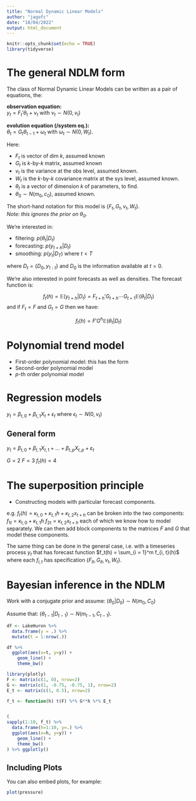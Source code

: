 ```yaml
---
title: "Normal Dynamic Linear Models"
author: "jagofc"
date: "18/04/2022"
output: html_document
---
```


```r
knitr::opts_chunk$set(echo = TRUE)
library(tidyverse)
```

# The general NDLM form

The class of Normal Dynamic Linear Models can be written as a pair of equations, the:

**observation equation:**  
$y_t = F_t' \theta_t + \nu_t$ with $\nu_t \sim N(0, v_t)$

**evolution equation (/system eq.):**  
$\theta_t = G_t \theta_{t-1} + \omega_t$ with $\omega_t \sim N(0, W_t)$.

Here:

+ $F_t$ is vector of dim $k$, assumed known
+ $G_t$ is $k$-by-$k$ matrix, assumed known
+ $v_t$ is the variance at the obs level, assumed known.
+ $W_t$ is the $k$-by-$k$ covariance matrix at the sys level, assumed known.
+ $\theta_t$ is a vector of dimension $k$ of parameters, to find.
+ $\theta_0 \sim N(m_0, c_0)$, assumed known.


The short-hand notation for this model is $\lbrace F_t, G_t, v_t, W_t \rbrace$.  
*Note: this ignores the prior on $\theta_0$*. 

We're interested in: 

+ filtering: $p(\theta_t | D_t)$
+ forecasting: $p(y_{t+h} | D_t)$
+ smoothing: $p(y_t | D_T)$ where $t < T$

where $D_t = \lbrace D_0, y_{1:t} \rbrace$ and $D_0$ is the information available at $t=0$.

We're also interested in point forecasts as well as densities. The forecast function is:

$$f_t(h) = \mathbb{E}(y_{t+h} | D_t) = F_{t+h}' G_{t+h} \cdots G_{t+1} \mathbb{E}(\theta_t | D_t)$$
and if $F_t = F$ and $G_t = G$ then we have:

$$f_t(h) = F'G^h \mathbb{E}(\theta_t| D_t)$$


# Polynomial trend model

+ First-order polynomial model: this has the form
+ Second-order polynomial model
+ $p$-th order polynomial model


# Regression models

$y_t = \beta_{t, 0} + \beta_{t, 1} X_t + \epsilon_t$ where $\epsilon_t \sim N(0, \nu_t)$

## General form

$y_t = \beta_{t, 0} + \beta_{t, 1} X_{t, 1} + \ldots + \beta_{t, p} X_{t, p} + \varepsilon_t$

$G = 2$
$F = 3$
$f_t(h) = 4$


# The superposition principle

+ Constructing models with particular forecast components.

e.g. $f_t(h) = \kappa_{t,0} + \kappa_{t,1} h + \kappa_{t,2} x_{t+h}$ can be broken into the two components:
$f_{1t} = \kappa_{t,0} + \kappa_{t,1} h$
$f_{2t} = \kappa_{t,2} x_{t+h}$
each of which we know how to model separately. We can then add block components to the matrices $F$ and $G$ that model these components.

The same thing can be done in the general case, i.e. with a timeseries process $y_t$ that has forecast
function $f_t(h) = \sum_{i = 1}^m f_{i, t}(h)$ where each $f_{i,t}$ has specification $\lbrace F_{it}, G_{it}, v_t, W_t \rbrace$.


# Bayesian inference in the NDLM

Work with a conjugate prior and assume:
$(\theta_0 | D_0) \sim N(m_0, C_0)$

Assume that: $(\theta_{t-1} | D_{t-1}) \sim N(m_{t-1}, C_{t-1})$.


```r
df <- LakeHuron %>%
  data.frame(y = .) %>%
  mutate(t = 1:nrow(.))

df %>%
  ggplot(aes(x=t, y=y)) +
    geom_line() + 
    theme_bw()

```










```r

library(plotly)
F <- matrix(c(1, 0), nrow=2)
G <- matrix(c(1, -0.75, -0.75, 1), nrow=2)
E_t <- matrix(c(1, 0.5), nrow=2)

f_t <- function(h) t(F) %*% G**h %*% E_t


(
sapply(1:10, f_t) %>%
  data.frame(h=1:10, y=.) %>%
  ggplot(aes(x=h, y=y)) +
    geom_line() +
    theme_bw()
) %>% ggplotly()
```

## Including Plots

You can also embed plots, for example:

```r
plot(pressure)
```
